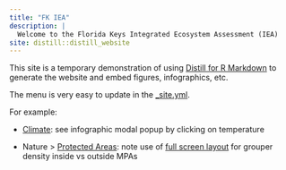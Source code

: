 ```yaml
---
title: "FK IEA"
description: |
  Welcome to the Florida Keys Integrated Ecosystem Assessment (IEA)
site: distill::distill_website
---
```


This site is a temporary demonstration of using [Distill for R Markdown](https://rstudio.github.io/distill/) to generate the website and embed figures, infographics, etc.

The menu is very easy to update in the [_site.yml]( https://github.com/marinebon/fk-iea_tmp/blob/master/_site.yml).

For example:

- [Climate](./climate.html): see infographic modal popup by clicking on temperature

- Nature > [Protected Areas](n_mpa.html): note use of [full screen layout](https://rstudio.github.io/distill/figures.html#full-screen-layout) for grouper density inside vs outside MPAs


